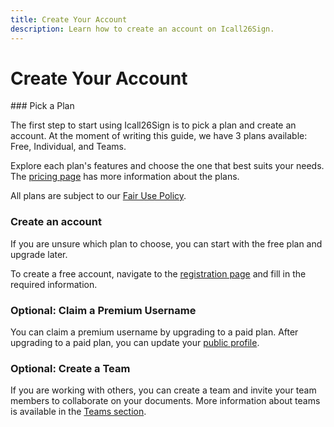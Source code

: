 ```yaml
---
title: Create Your Account
description: Learn how to create an account on Icall26Sign.
---
```



# Create Your Account

<Steps>
### Pick a Plan

The first step to start using Icall26Sign is to pick a plan and create an account. At the moment of writing this guide, we have 3 plans available: Free, Individual, and Teams.

Explore each plan's features and choose the one that best suits your needs. The [pricing page](https://documen.so/pricing) has more information about the plans.

<Callout>All plans are subject to our [Fair Use Policy](/users/fair-use).</Callout>

### Create an account

If you are unsure which plan to choose, you can start with the free plan and upgrade later.

To create a free account, navigate to the [registration page](https://documen.so/free) and fill in the required information.

### Optional: Claim a Premium Username

You can claim a premium username by upgrading to a paid plan. After upgrading to a paid plan, you can update your [public profile](https://app.documenso.com/settings/public-profile).

### Optional: Create a Team

If you are working with others, you can create a team and invite your team members to collaborate on your documents. More information about teams is available in the [Teams section](/users/get-started/teams).

</Steps>
